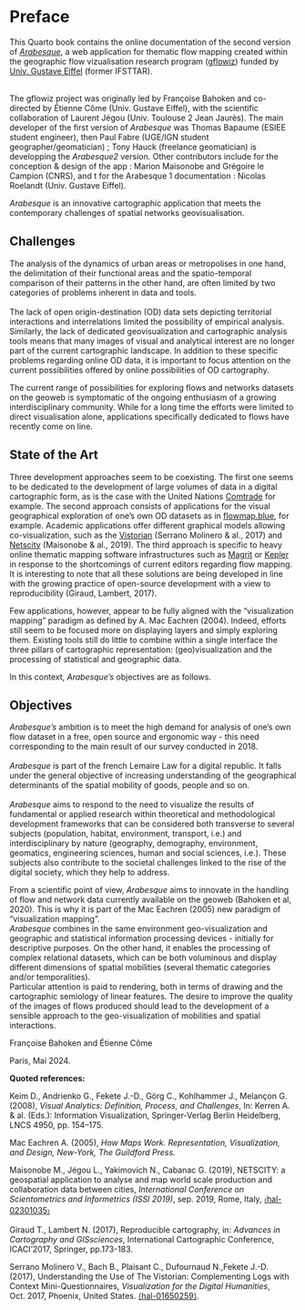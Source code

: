# Preface

This Quarto book contains the online documentation of the second version of [*Arabesque*](arabesque.univ-eiffel.fr), a web application for thematic flow mapping created within the geographic flow vizualisation research program ([gflowiz](https://geoflowiz.hypotheses.org/accueil/abstract)) funded by [Univ. Gustave Eiffel](www.univ-eiffel.fr) (former IFSTTAR).

\
The gflowiz project was originally led by Françoise Bahoken and co-directed by Étienne Côme (Univ. Gustave Eiffel), with the scientific collaboration of Laurent Jégou (Univ. Toulouse 2 Jean Jaurès). The main developer of the first version of *Arabesque* was Thomas Bapaume (ESIEE student engineer), then Paul Fabre (UGE/IGN student geographer/geomatician) ; Tony Hauck (freelance geomatician) is developping the *Arabesque2* version. Other contributors include for the conception & design of the app : Marion Maisonobe and Grégoire le Campion (CNRS), and t for the Arabesque 1 documentation : Nicolas Roelandt (Univ. Gustave Eiffel).

*Arabesque* is an innovative cartographic application that meets the contemporary challenges of spatial networks geovisualisation.

## Challenges

The analysis of the dynamics of urban areas or metropolises in one hand, the delimitation of their functional areas and the spatio-temporal comparison of their patterns in the other hand, are often limited by two categories of problems inherent in data and tools.\
\
The lack of open origin-destination (OD) data sets depicting territorial interactions and interrelations limited the possibility of empirical analysis. Similarly, the lack of dedicated geovisualization and cartographic analysis tools means that many images of visual and analytical interest are no longer part of the current cartographic landscape. In addition to these specific problems regarding online OD data, it is important to focus attention on the current possibilities offered by online possibilities of OD cartography.

The current range of possibilities for exploring flows and networks datasets on the geoweb is symptomatic of the ongoing enthusiasm of a growing interdisciplinary community. While for a long time the efforts were limited to direct visualisation alone, applications specifically dedicated to flows have recently come on line.

## State of the Art

Three development approaches seem to be coexisting. The first one seems to be dedicated to the development of large volumes of data in a digital cartographic form, as is the case with the United Nations [Comtrade](https://comtrade.un.org/) for example. The second approach consists of applications for the visual geographical exploration of one's own OD datasets as in [flowmap.blue](https://flowmap.blue/), for example. Academic applications offer different graphical models allowing co-visualization, such as the [Vistorian](https://networkcube.github.io/vistorian/index.html) (Serrano Molinero & al., 2017) and [Netscity](https://www.irit.fr/netscity/) (Maisonobe & al., 2019). The third approach is specific to heavy online thematic mapping software infrastructures such as [Magrit](#0) or [Kepler](#0) in response to the shortcomings of current editors regarding flow mapping. It is interesting to note that all these solutions are being developed in line with the growing practice of open-source development with a view to reproducibility (Giraud, Lambert, 2017).

Few applications, however, appear to be fully aligned with the "visualization mapping" paradigm as defined by A. Mac Eachren (2004). Indeed, efforts still seem to be focused more on displaying layers and simply exploring them. Existing tools still do little to combine within a single interface the three pillars of cartographic representation: (geo)visualization and the processing of statistical and geographic data.

In this context, *Arabesque's* objectives are as follows.

## Objectives

*Arabesque's* ambition is to meet the high demand for analysis of one's own flow dataset in a free, open source and ergonomic way - this need corresponding to the main result of our survey conducted in 2018.\
\
*Arabesque* is part of the french Lemaire Law for a digital republic. It falls under the general objective of increasing understanding of the geographical determinants of the spatial mobility of goods, people and so on.\
\
*Arabesque* aims to respond to the need to visualize the results of fundamental or applied research within theoretical and methodological development frameworks that can be considered both transverse to several subjects (population, habitat, environment, transport, i.e.) and interdisciplinary by nature (geography, demography, environment, geomatics, engineering sciences, human and social sciences, i.e.). These subjects also contribute to the societal challenges linked to the rise of the digital society, which they help to address.

From a scientific point of view, *Arabesque* aims to innovate in the handling of flow and network data currently available on the geoweb (Bahoken et al, 2020). This is why it is part of the Mac Eachren (2005) new paradigm of "visualization mapping".\
*Arabesque* combines in the same environment geo-visualization and geographic and statistical information processing devices - initially for descriptive purposes. On the other hand, it enables the processing of complex relational datasets, which can be both voluminous and display different dimensions of spatial mobilities (several thematic categories and/or temporalities).\
Particular attention is paid to rendering, both in terms of drawing and the cartographic semiology of linear features. The desire to improve the quality of the images of flows produced should lead to the development of a sensible approach to the geo-visualization of mobilities and spatial interactions.

Françoise Bahoken and Étienne Côme

Paris, Mai 2024.

**Quoted references:**

Keim D., Andrienko G., Fekete J.-D., Görg C., Kohlhammer J., Melançon G. (2008), *Visual Analytics: Definition, Process, and Challenges*, In: Kerren A. & al. (Eds.): Information Visualization, Springer-Verlag Berlin Heidelberg, LNCS 4950, pp. 154–175.

Mac Eachren A. (2005), *How Maps Work. Representation, Visualization, and Design, New-York, The Guildford Press.*

Maisonobe M., Jégou L., Yakimovich N., Cabanac G. (2019), NETSCITY: a geospatial application to analyse and map world scale production and collaboration data between cities, *International Conference on Scientometrics and Informetrics (ISSI 2019)*, sep. 2019, Rome, Italy, [〈hal-02301035〉](https://hal.science/hal-02301035)

Giraud T., Lambert N. (2017), Reproducible cartography, in: *Advances in Cartography and GISsciences*, International Cartographic Conference, ICACI’2017, Springer, pp.173-183.

Serrano Molinero V., Bach B., Plaisant C., Dufournaud N.,Fekete J.-D. (2017), Understanding the Use of The Vistorian: Complementing Logs with Context Mini-Questionnaires, *Visualization for the Digital Humanities*, Oct. 2017, Phoenix, United States. [⟨hal-01650259⟩](https://inria.hal.science/hal-01650259).
